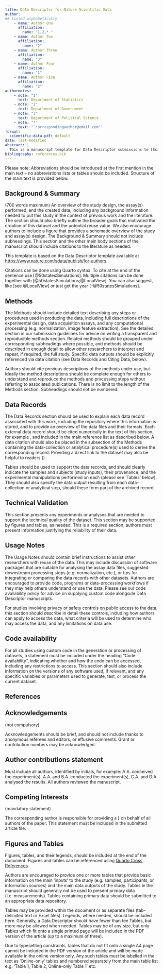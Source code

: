 ```yaml
---
title: Data Descriptor for Nature Scientific Data
author: 
## listed alphabetically
    - name: Author One
      affiliation: 
        name: "1,2,* "
    - name: Author Two
      affiliation: 
        name: "2"
    - name: Author Three
      affiliation: 
        name: "3"
    - name: Author Four
      affiliation: 
        name: "1"
    - name: Author Five
      affiliation: 
        name: "2"
authornotes:
    - note: "1"
      text: Department of Statistics
    - note: "2"
      text: Department of Government
    - note: "3"
      text: Department of Political Science
    - note: "*"
      text: "`correspondingauthor@email.com`"
format:
  scientific-data-pdf: default
date: last-modified
abstract: |
  This is a manuscript template for Data Descriptor submissions to [Scientific Data](http://www.nature.com/scientificdata). The abstract must be no longer than 170 words, and should succinctly describe the study, the assay(s) performed, the resulting data, and the reuse potential, but should not make any claims regarding new scientific findings. No references are allowed in this section. 
bibliography: references.bib
---
```


Please note: Abbreviations should be introduced at the first mention in the main text – no abbreviations lists or tables should be included. Structure of the main text is provided below.

## Background & Summary {.unnumbered}

(700 words maximum) An overview of the study design, the assay(s) performed, and the created data, including any background information needed to put this study in the context of previous work and the literature. The section should also briefly outline the broader goals that motivated the creation of this dataset and the potential reuse value. We also encourage authors to include a figure that provides a schematic overview of the study and assay(s) design. The Background \& Summary should not include subheadings. This section and the other main body sections of the manuscript should include citations to the literature as needed. 

This template is based on the Data Descriptor template available at <https://www.nature.com/sdata/publish/for-authors>. 

Citations can be done using Quarto syntax. To cite at the end of the sentence use [@50statesSimulations]. Multiple citations can be done together with [@50statesSimulations;@LocalView]. You can also suggest, like [see @LocalView] or just get the year [-@50statesSimulations].

## Methods {.unnumbered}

The Methods should include detailed text describing any steps or procedures used in producing the data, including full descriptions of the experimental design, data acquisition assays, and any computational processing (e.g. normalization, image feature extraction). See the detailed section in our submission guidelines for advice on writing a transparent and reproducible methods section. Related methods should be grouped under corresponding subheadings where possible, and methods should be described in enough detail to allow other researchers to interpret and repeat, if required, the full study. Specific data outputs should be explicitly referenced via data citation (see Data Records and Citing Data, below).

Authors should cite previous descriptions of the methods under use, but ideally the method descriptions should be complete enough for others to understand and reproduce the methods and processing steps without referring to associated publications. There is no limit to the length of the Methods section. Subheadings should not be numbered.

## Data Records {.unnumbered}

The Data Records section should be used to explain each data record associated with this work, including the repository where this information is stored, and to provide an overview of the data files and their formats. Each external data record should be cited numerically in the text of this section, for example \cite{Hao:gidmaps:2014}, and included in the main reference list as described below. A data citation should also be placed in the subsection of the Methods containing the data-collection or analytical procedure(s) used to derive the corresponding record. Providing a direct link to the dataset may also be helpful to readers (\hyperlink{https://doi.org/10.6084/m9.figshare.853801}{https://doi.org/10.6084/m9.figshare.853801}).

Tables should be used to support the data records, and should clearly indicate the samples and subjects (study inputs), their provenance, and the experimental manipulations performed on each (please see 'Tables' below). They should also specify the data output resulting from each data-collection or analytical step, should these form part of the archived record.

## Technical Validation {.unnumbered}

This section presents any experiments or analyses that are needed to support the technical quality of the dataset. This section may be supported by figures and tables, as needed. This is a required section; authors must present information justifying the reliability of their data.

## Usage Notes {.unnumbered}

The Usage Notes should contain brief instructions to assist other researchers with reuse of the data. This may include discussion of software packages that are suitable for analysing the assay data files, suggested downstream processing steps (e.g. normalization, etc.), or tips for integrating or comparing the data records with other datasets. Authors are encouraged to provide code, programs or data-processing workflows if they may help others understand or use the data. Please see our code availability policy for advice on supplying custom code alongside Data Descriptor manuscripts.

For studies involving privacy or safety controls on public access to the data, this section should describe in detail these controls, including how authors can apply to access the data, what criteria will be used to determine who may access the data, and any limitations on data use. 

## Code availability {.unnumbered}

For all studies using custom code in the generation or processing of datasets, a statement must be included under the heading "Code availability", indicating whether and how the code can be accessed, including any restrictions to access. This section should also include information on the versions of any software used, if relevant, and any specific variables or parameters used to generate, test, or process the current dataset. 


## References

::: {#refs}
:::

## Acknowledgements {.unnumbered}

(not compulsory)

Acknowledgements should be brief, and should not include thanks to anonymous referees and editors, or effusive comments. Grant or contribution numbers may be acknowledged.

## Author contributions statement {.unnumbered}

Must include all authors, identified by initials, for example:
A.A. conceived the experiment(s), A.A. and B.A. conducted the experiment(s), C.A. and D.A. analysed the results. All authors reviewed the manuscript. 

## Competing Interests {.unnumbered}

(mandatory statement)

The corresponding author is responsible for providing a \href{https://www.nature.com/sdata/policies/editorial-and-publishing-policies##competing}{competing interests statement} on behalf of all authors of the paper. This statement must be included in the submitted article file. 

## Figures and Tables  {.unnumbered}

Figures, tables, and their legends, should be included at the end of the document. Figures and tables can be referenced using [Quarto Cross References](https://quarto.org/docs/authoring/cross-references.html)

Authors are encouraged to provide one or more tables that provide basic information on the main ‘inputs’ to the study (e.g. samples, participants, or information sources) and the main data outputs of the study. Tables in the manuscript should generally not be used to present primary data (i.e. measurements). Tables containing primary data should be submitted to an appropriate data repository.

Tables may be provided within the \LaTeX{} document or as separate files (tab-delimited text or Excel files). Legends, where needed, should be included here. Generally, a Data Descriptor should have fewer than ten Tables, but more may be allowed when needed. Tables may be of any size, but only Tables which fit onto a single printed page will be included in the PDF version of the article (up to a maximum of three). 

Due to typesetting constraints, tables that do not fit onto a single A4 page cannot be included in the PDF version of the article and will be made available in the online version only. Any such tables must be labelled in the text as ‘Online-only’ tables and numbered separately from the main table list e.g. ‘Table 1, Table 2, Online-only Table 1’ etc.

